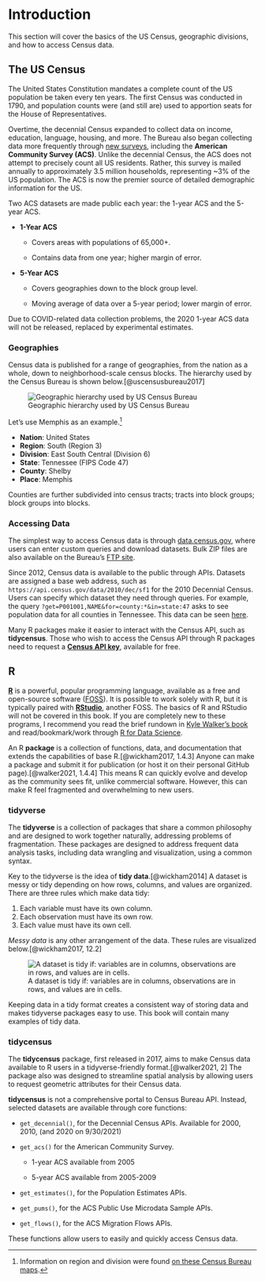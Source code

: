 # Introduction

This section will cover the basics of the US Census, geographic divisions, and how to access Census data.

## The US Census

The United States Constitution mandates a complete count of the US population be taken every ten years. The first Census was conducted in 1790, and population counts were (and still are) used to apportion seats for the House of Representatives.

Overtime, the decennial Census expanded to collect data on income, education, language, housing, and more. The Bureau also began collecting data more frequently through [new surveys](https://www.census.gov/programs-surveys/surveys-programs.html "List of All US Census Surveys & Programs"), including the **American Community Survey (ACS)**. Unlike the decennial Census, the ACS does not attempt to precisely count all US residents. Rather, this survey is mailed annually to approximately 3.5 million households, representing \~3% of the US population. The ACS is now the premier source of detailed demographic information for the US.

Two ACS datasets are made public each year: the 1-year ACS and the 5-year ACS.

-   **1-Year ACS**

    -   Covers areas with populations of 65,000+.

    -   Contains data from one year; higher margin of error.

-   **5-Year ACS**

    -   Covers geographies down to the block group level.

    -   Moving average of data over a 5-year period; lower margin of error.

Due to COVID-related data collection problems, the 2020 1-year ACS data will not be released, replaced by experimental estimates.

### Geographies

Census data is published for a range of geographies, from the nation as a whole, down to neighborhood-scale census blocks. The hierarchy used by the Census Bureau is shown below.[@uscensusbureau2017]

![Geographic hierarchy used by US Census Bureau](_img/census-hierarchy.png)

Let's use Memphis as an example.[^intro-1]

[^intro-1]: Information on region and division were found [on these Census Bureau maps](https://www2.census.gov/geo/pdfs/maps-data/maps/reference/us_regdiv.pdf "Census Regions and Divisions of the United States").

-   **Nation**: United States
-   **Region**: South (Region 3)
-   **Division**: East South Central (Division 6)
-   **State**: Tennessee (FIPS Code 47)
-   **County**: Shelby
-   **Place**: Memphis

Counties are further subdivided into census tracts; tracts into block groups; block groups into blocks.

<!--# return to this section after Ch 6. add leaflet map of various Memphis geographies. -->

### Accessing Data

The simplest way to access Census data is through [data.census.gov](https://data.census.gov/cedsci/), where users can enter custom queries and download datasets. Bulk ZIP files are also available on the Bureau's [FTP site](https://www2.census.gov/programs-surveys/).

Since 2012, Census data is available to the public through APIs. Datasets are assigned a base web address, such as `https://api.census.gov/data/2010/dec/sf1` for the 2010 Decennial Census. Users can specify which dataset they need through queries. For example, the query `?get=P001001,NAME&for=county:*&in=state:47` asks to see population data for all counties in Tennessee. This data can be seen [here](https://api.census.gov/data/2010/dec/sf1?get=P001001,NAME&for=county:*&in=state:47).

Many R packages make it easier to interact with the Census API, such as **tidycensus**. Those who wish to access the Census API through R packages need to request a [**Census API key**](https://api.census.gov/data/key_signup.html), available for free.

## R

[**R**](https://cloud.r-project.org/) is a powerful, popular programming language, available as a free and open-source software ([FOSS](https://en.wikipedia.org/wiki/Free_and_open-source_software)). It is possible to work solely with R, but it is typically paired with [**RStudio**](https://www.rstudio.com/products/rstudio/download/), another FOSS. The basics of R and RStudio will not be covered in this book. If you are completely new to these programs, I recommend you read the brief rundown in [Kyle Walker's book](https://walker-data.com/census-r/the-united-states-census-and-the-r-programming-language.html#what-is-r) and read/bookmark/work through [R for Data Science](https://r4ds.had.co.nz/).

An R **package** is a collection of functions, data, and documentation that extends the capabilities of base R.[@wickham2017, 1.4.3] Anyone can make a package and submit it for publication (or host it on their personal GitHub page).[@walker2021, 1.4.4] This means R can quickly evolve and develop as the community sees fit, unlike commercial software. However, this can make R feel fragmented and overwhelming to new users.

### tidyverse

The **tidyverse** is a collection of packages that share a common philosophy and are designed to work together naturally, addressing problems of fragmentation. These packages are designed to address frequent data analysis tasks, including data wrangling and visualization, using a common syntax.

Key to the tidyverse is the idea of **tidy data**.[@wickham2014] A dataset is messy or tidy depending on how rows, columns, and values are organized. There are three rules which make data tidy:

1.  Each variable must have its own column.
2.  Each observation must have its own row.
3.  Each value must have its own cell.

*Messy data* is any other arrangement of the data. These rules are visualized below.[@wickham2017, 12.2]

![A dataset is tidy if: variables are in columns, observations are in rows, and values are in cells.](_img/tidy-data.png)

Keeping data in a tidy format creates a consistent way of storing data and makes tidyverse packages easy to use. This book will contain many examples of tidy data.

### tidycensus

The **tidycensus** package, first released in 2017, aims to make Census data available to R users in a tidyverse-friendly format.[@walker2021, 2] The package also was designed to streamline spatial analysis by allowing users to request geometric attributes for their Census data.

**tidycensus** is not a comprehensive portal to Census Bureau API. Instead, selected datasets are available through core functions:

-   `get_decennial()`, for the Decennial Census APIs. Available for 2000, 2010, (and 2020 on 9/30/2021)

-   `get_acs()` for the American Community Survey.

    -   1-year ACS available from 2005

    -   5-year ACS available from 2005-2009

-   `get_estimates()`, for the Population Estimates APIs.

-   `get_pums()`, for the ACS Public Use Microdata Sample APIs.

-   `get_flows()`, for the ACS Migration Flows APIs.

These functions allow users to easily and quickly access Census data.
